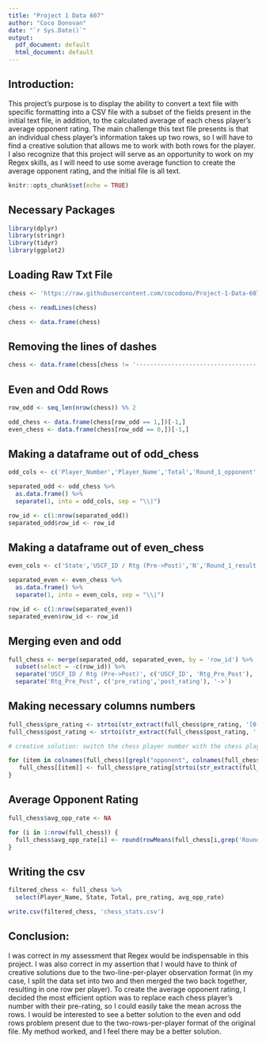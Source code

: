 ```yaml
---
title: "Project 1 Data 607"
author: "Coco Donovan"
date: "`r Sys.Date()`"
output:
  pdf_document: default
  html_document: default
---
```


## Introduction:

This project's purpose is to display the ability to convert a text file with 
specific formatting into a CSV file with a subset of the fields present in the 
initial text file, in addition, to the calculated average of each chess player's
average opponent rating. The main challenge this text file presents is that an 
individual chess player's information takes up two rows, so I will have to find 
a creative solution that allows me to work with both rows for the player. I also
recognize that this project will serve as an opportunity to work on my Regex 
skills, as I will need to use some average function to create the average 
opponent rating, and the initial file is all text.


```r
knitr::opts_chunk$set(echo = TRUE)
```

## Necessary Packages

```r
library(dplyr)
library(stringr)
library(tidyr)
library(ggplot2)
```

## Loading Raw Txt File

```r
chess <- 'https://raw.githubusercontent.com/cocodono/Project-1-Data-607/main/Chess%20Players'

chess <- readLines(chess)

chess <- data.frame(chess)
```

## Removing the lines of dashes

```r
chess <- data.frame(chess[chess != '-----------------------------------------------------------------------------------------'])
```

## Even and Odd Rows

```r
row_odd <- seq_len(nrow(chess)) %% 2

odd_chess <- data.frame(chess[row_odd == 1,])[-1,]
even_chess <- data.frame(chess[row_odd == 0,])[-1,]
```

## Making a dataframe out of odd_chess

```r
odd_cols <- c('Player_Number','Player_Name','Total','Round_1_opponent','Round_2_opponent','Round_3_opponent','Round_4_opponent','Round_5_opponent','Round_6_opponent','Round_7_opponent')

separated_odd <- odd_chess %>% 
  as.data.frame() %>%  
  separate(1, into = odd_cols, sep = "\\|")

row_id <- c(1:nrow(separated_odd))
separated_odd$row_id <- row_id
```

## Making a dataframe out of even_chess

```r
even_cols <- c('State','USCF_ID / Rtg (Pre->Post)','N','Round_1_result','Round_2_result','Round_3_result','Round_4_result','Round_5_result','Round_6_result','Round_7_result')

separated_even <- even_chess %>% 
  as.data.frame() %>%  
  separate(1, into = even_cols, sep = "\\|")

row_id <- c(1:nrow(separated_even))
separated_even$row_id <- row_id
```

## Merging even and odd

```r
full_chess <- merge(separated_odd, separated_even, by = 'row_id') %>%
  subset(select = -c(row_id)) %>%
  separate('USCF_ID / Rtg (Pre->Post)', c('USCF_ID', 'Rtg_Pre_Post'), '\\/') %>%
  separate('Rtg_Pre_Post', c('pre_rating','post_rating'), '->')
```

## Making necessary columns numbers 

```r
full_chess$pre_rating <- strtoi(str_extract(full_chess$pre_rating, '[0-9]+'))
full_chess$post_rating <- strtoi(str_extract(full_chess$post_rating, '[0-9]+'))

# creative solution: switch the chess player number with the chess player's pre_rating!

for (item in colnames(full_chess)[grepl("opponent", colnames(full_chess))]) {
   full_chess[[item]] <- full_chess$pre_rating[strtoi(str_extract(full_chess[[item]], '[0-9]+'))]
}
```

## Average Opponent Rating

```r
full_chess$avg_opp_rate <- NA

for (i in 1:nrow(full_chess)) {
  full_chess$avg_opp_rate[i] <- round(rowMeans(full_chess[i,grep('Round_1_opponent',colnames(full_chess)):grep("Round_7_opponent",colnames(full_chess))], na.rm=TRUE))
}
```

## Writing the csv

```r
filtered_chess <- full_chess %>%
  select(Player_Name, State, Total, pre_rating, avg_opp_rate)

write.csv(filtered_chess, 'chess_stats.csv')
```

## Conclusion:

I was correct in my assessment that Regex would be indispensable in this 
project. I was also correct in my assertion that I would have to think of 
creative solutions due to the two-line-per-player observation format (in my 
case, I split the data set into two and then merged the two back together, 
resulting in one row per player). To create the average opponent rating, I 
decided the most efficient option was to replace each chess player's number 
with their pre-rating, so I could easily take the mean across the rows. I would 
be interested to see a better solution to the even and odd rows problem present
due to the two-rows-per-player format of the original file. My method worked, 
and I feel there may be a better solution.



